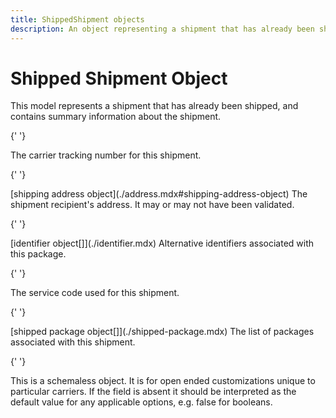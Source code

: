 ```yaml
---
title: ShippedShipment objects
description: An object representing a shipment that has already been shipped.
---
```


# Shipped Shipment Object

This model represents a shipment that has already been shipped, and contains summary information about the shipment.

<Reference>

{' '}

<Field name="tracking_number" type="string" nullable={true}>
  <Description>The carrier tracking number for this shipment.</Description>
</Field>

{' '}

<Field name="ship_to" nullable={true}>
  <Type>[shipping address object](./address.mdx#shipping-address-object)</Type>
  <Description>The shipment recipient's address. It may or may not have been validated.</Description>
</Field>

{' '}

<Field name="alternative_identifiers" nullable={true}>
  <Type>[identifier object[]](./identifier.mdx)</Type>
  <Description>Alternative identifiers associated with this package.</Description>
</Field>

{' '}

<Field name="service_code" type="string" nullable={true}>
  <Description>The service code used for this shipment.</Description>
</Field>

{' '}

<Field name="packages" nullable={true}>
  <Type>[shipped package object[]](./shipped-package.mdx)</Type>
  <Description>The list of packages associated with this shipment.</Description>
</Field>

{' '}

<Field name="advanced_options" type="object" nullable={true}>
  <Description>
    This is a schemaless object. It is for open ended customizations unique to particular carriers. If the field is
    absent it should be interpreted as the default value for any applicable options, e.g. false for booleans.
  </Description>
</Field>

</Reference>
